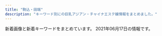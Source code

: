 ```yaml
---
title: "駒込・田端"
description: "キーワード別にの巨乳アジアン・チャイナエステ嬢情報をまとめました。"
---
```


新着画像と新着キーワードをまとめています。
2021年06月17日の情報です。

<DmmAffiliateIns />
<KeywordTable
  shops={
    [
    {
        "img_links": [
            "http://www.ko-story.com/css/staff/staff-06-a.jpg",
            "http://www.ko-story.com/css/staff/staff-06-b.jpg",
            "http://www.ko-story.com/css/nav/nav-005.jpg",
            "http://www.ko-story.com/css/staff/staff-008-b.jpg",
            "http://www.ko-story.com/css/nav/nav-004.jpg",
            "http://www.ko-story.com/css/top01-left01.png",
            "http://www.ko-story.com/css/top01-left02.jpg",
            "http://www.ko-story.com/css/osusume-0011.jpg",
            "http://www.ko-story.com/css/nav/nav-001.jpg",
            "http://www.ko-story.com/css/staff/staff-0010-a.jpg",
            "http://www.ko-story.com/css/top01-left03.jpg",
            "http://www.ko-story.com/css/staff/staff-0005-a.jpg",
            "http://www.ko-story.com/css/nav/nav-003.jpg",
            "http://www.ko-story.com/css/osusume-016.jpg",
            "http://www.ko-story.com/css/staff/staff-008-a.jpg",
            "http://www.ko-story.com/css/staff/staff-0010-b.jpg",
            "http://www.ko-story.com/css/main-staff01.jpg",
            "http://www.ko-story.com/css/head-change.jpg",
            "http://www.ko-story.com/css/nav/nav-006.jpg",
            "http://www.ko-story.com/css/osusume-17a.jpg",
            "http://www.ko-story.com/css/nav/nav-002.jpg",
            "http://www.ko-story.com/css/nav/nav-007.jpg",
            "http://www.ko-story.com/css/staff/staff-0005-b.jpg",
            "http://www.ko-story.com/css/main-staff03.jpg",
            "http://www.ko-story.com/css/tel01.png",
            "http://www.ko-story.com/css/main-girl02.png"
        ],
        "name": "\u30b9\u30c8\u30fc\u30ea\u30fc",
        "keywords": {
            "86": 1,
            "89": 1,
            "88": 3,
            "D": 1,
            "C": 7,
            "87": 3
        },
        "station": "JR\u99d2\u8fbc\u99c5\u5357\u53e3",
        "url": "http://www.ko-story.com/"
    },
    {
        "url": "http://arm-es.com/",
        "station": "JR\u99d2\u8fbc\u99c5\u6771\u53e3",
        "img_links": [
            "http://arm-es.com/media/sites/13/elementor/thumbs/1612941267-3-p2nc2n5t7zewrticxz9ywzit7kvvofo0z361k1m1ls.jpg",
            "http://arm-es.com/media/sites/13/2021/02/1623719718-2.jpg",
            "http://arm-es.com/media/sites/13/elementor/thumbs/1623719718-2-p8ohgdye5w1igswx9b0t9ohujj7obbd4f70dqautgg.jpg",
            "http://arm-es.com/media/sites/13/elementor/thumbs/1612941250-2-p2nc276j0prrwq5q4xxvubba7e0huzxs0rb32mkypk.jpg",
            "http://arm-es.com/media/sites/13/elementor/thumbs/1619432795-1-p6a48o8wfryoxtz2upg7drb5sqdut37uwnb0df4h40.jpg",
            "http://arm-es.com/media/sites/13/elementor/thumbs/1613538765-F562FBE7-D9D5-4A85-97B7-94AF100F9870-p2zdfc5no7l6u0mpugrrh7estz1rfzcbvcszv6b2cg.jpeg",
            "http://arm-es.com/media/sites/13/elementor/thumbs/1612941284-4-p2nc3351h2zivgvaybr7738yehmz4pgnh5hle19ku0.jpg",
            "http://arm-es.com/media/sites/13/2021/02/r1-1.jpg",
            "http://arm-es.com/media/sites/13/2021/02/1612779406-flash1.jpg",
            "http://arm-es.com/media/sites/13/elementor/thumbs/1612941234-1-p2nc1s53zd76qyrkkrfuqf3wp82mfua2movbe779h4.jpg",
            "http://arm-es.com/media/sites/13/elementor/thumbs/1614830040-A4F263E2-84CF-4064-849B-5F1D3A8962B7-p3pdykoker7f35d9jk8yis75bexrtphuaa8gl2e10g.jpeg",
            "http://arm-es.com/media/sites/13/elementor/thumbs/1620398909-1-p6tkxy0ltzgi90uyzgw6t8z0s28e1bsp25cklhd2g0.jpg",
            "http://arm-es.com/media/sites/13/elementor/thumbs/1612941410-5-p2nc6dkpe7hnic39qqy6x9d191f82kitxforuwdz20.jpg",
            "http://arm-es.com/media/sites/13/elementor/thumbs/1623076401-1-p8bivcvfbo69pdjd473zpuosrfmws3bi1m4vhxza1s.jpg",
            "http://arm-es.com/media/sites/13/elementor/thumbs/1612941358-6-p2nc50p3itmqqm29o5tlblp2d044yb4sepriwieg1k.jpg",
            "http://arm-es.com/media/sites/13/2021/03/1616658265-717B549D-EE02-4F25-9DF3-43649AB2785F.jpeg",
            "http://arm-es.com/media/sites/13/elementor/thumbs/1612941267-3-p2nc2n5s8wdne3iijmujipa4axtqhup7qyec8bx9rs.jpg",
            "http://arm-es.com/media/sites/13/2021/02/r2-1.jpg",
            "http://arm-es.com/media/sites/13/elementor/thumbs/1615907550-DE5AD401-0C44-4EC3-AB52-CB94A75B4D20-p4b3gedphkahsbf1rk9reb6hl6w950twbseooo34ps.jpeg",
            "http://arm-es.com/media/sites/13/2021/02/1612776477-top.jpg",
            "http://arm-es.com/media/sites/13/2021/02/1613544003-c19.jpg",
            "http://arm-es.com/media/sites/13/2021/02/1612779404-flash.jpg",
            "http://arm-es.com/media/sites/13/elementor/thumbs/1612941234-1-p2nc1s54yg8g4orez3va4pcllv4rmf8vutn0pww1b4.jpg",
            "http://arm-es.com/media/sites/13/2021/03/1616658266-9AFA83A6-DA81-4A53-8BB7-573D97A63C23.jpeg",
            "http://arm-es.com/media/sites/13/elementor/thumbs/1612941250-2-p2nc276jzst1ag5kjadb8ljz412n1kwl8w2sec9qjk.jpg"
        ],
        "keywords": {},
        "name": "\u30de\u30b7\u30e5\u30de\u30ed"
    },
    {
        "url": "http://koukou.ests.co/",
        "name": "\u3046\u3055\u304e",
        "station": "JR\u99d2\u8fbc\u99c5\u5317\u53e3",
        "img_links": [],
        "keywords": {}
    },
    {
        "station": "JR\u99d2\u8fbc\u99c5\u5357\u53e3",
        "keywords": {},
        "img_links": [],
        "name": "\u7652\u3057\u306e\u68ee",
        "url": "http://iyashinomori.oks.bz/"
    },
    {
        "img_links": [],
        "url": "http://ko-relax.info/",
        "name": "\u3066\u3082\u307f\u3084",
        "keywords": {},
        "station": "JR\u99d2\u8fbc\u99c5\u6771\u53e3"
    },
    {
        "img_links": [
            "http://relaxation.ebb.jp/int2.jpg",
            "http://relaxation.ebb.jp/2/uploadimg/1622415919.jpg",
            "http://relaxation.ebb.jp/dozdLZQPkhPUwC2.png",
            "http://relaxation.ebb.jp/2/uploadimg/1614080268.jpg",
            "http://relaxation.ebb.jp/2/uploadimg/1622446106.jpg",
            "http://relaxation.ebb.jp/2/uploadimg/1622415926.jpg",
            "http://relaxation.ebb.jp/2/uploadimg/1622415787.jpg",
            "http://relaxation.ebb.jp/2/uploadimg/1614080305.jpg",
            "http://relaxation.ebb.jp/2/uploadimg/1622445774.jpg",
            "http://relaxation.ebb.jp/2/uploadimg/1622958883.jpg",
            "http://relaxation.ebb.jp/2/uploadimg/1621840799.jpg",
            "http://relaxation.ebb.jp/int1.jpg",
            "http://relaxation.ebb.jp/2/uploadimg/1622415878.jpg",
            "http://relaxation.ebb.jp/vis_theptframe.png",
            "http://relaxation.ebb.jp/int3.jpg",
            "http://relaxation.ebb.jp/2/uploadimg/1623304693.jpg",
            "http://relaxation.ebb.jp/2/uploadimg/1614080297.jpg"
        ],
        "keywords": {
            "86": 12,
            "87": 12,
            "E": 12,
            "G": 24,
            "84": 24,
            "C": 24,
            "98": 12,
            "D": 24
        },
        "url": "http://relaxation.ebb.jp/",
        "station": "JR\u99d2\u8fbc\u99c5\u5317\u53e3",
        "name": "\u7652\u51e6\uff5e\u30e6\u30c9\u30b3\u30ed\uff5e"
    }
]
}
/>
<DmmAffiliateScript />
